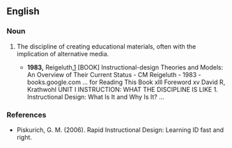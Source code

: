 ==English==
{{wikipedia}}

===Noun===
{{en-noun|-|head=[[instructional]] [[design]]}}

# {{context|education|lang=en}} The discipline of creating educational materials, often with the implication of alternative media.
#* '''1983,''' Reigeluth,[http://books.google.com/books?hl=en&lr=&id=qt_9Q4K5Bz8C&oi=fnd&pg=PR11&dq=instructional+design&ots=83ufQ_l9Gd&sig=58ViHGTy6N-Z6gztRt40Oi02Vys] [BOOK] Instructional-design Theories and Models: An Overview of Their Current Status - CM Reigeluth - 1983 - books.google.com  ... for Reading This Book xlll Foreword xv David R, Krathwohl UNIT I INSTRUCTION: WHAT THE DISCIPLINE IS LIKE 1. Instructional Design: What Is It and Why Is It? ...

===References===
* Piskurich, G. M. (2006). Rapid Instructional Design: Learning ID fast and right.